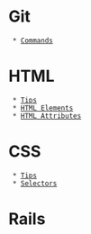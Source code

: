 = Git =
  * [[Commands]]
= HTML =
  * [[HTML_Tips|Tips]]
  * [[HTML Elements]]
  * [[HTML Attributes]]
= CSS =
  * [[CSS_Tips|Tips]]
  * [[Selectors]]
= Rails =

